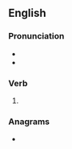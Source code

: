 ==English==

===Pronunciation===
* {{IPA|en|/ɹiː.soʊld/}}
* {{rhymes|en|əʊld|s=2}}

===Verb===
{{head|en|verb form}}

# {{en-past of|resell}}

===Anagrams===
* {{anagrams|en|a=delors|Elrods|Loders|dorsel|solder}}